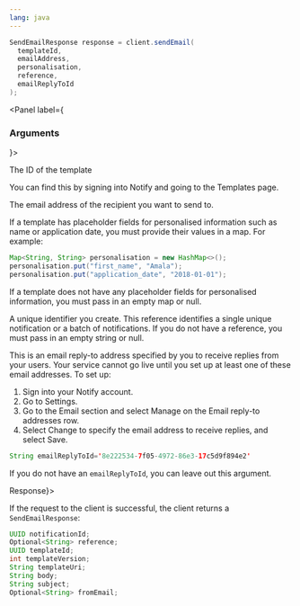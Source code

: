 ```yaml
---
lang: java
---
```


```java
SendEmailResponse response = client.sendEmail(
  templateId,
  emailAddress,
  personalisation,
  reference,
  emailReplyToId
);
```

<Panel label={<H3 appearAs={H5}>Arguments</H3>}>
<Parameters>
  <Parameter required name="templateId" kind="String">

The ID of the template

You can find this by signing into Notify and
going to the Templates page.

  </Parameter>
  <Parameter required name="emailAddress" kind="String">

The email address of the recipient you want to send to.

  </Parameter>

  <Parameter required name="personalisation" kind="Map<String, String>">

If a template has placeholder fields for personalised information such as name or application date, you must provide their values in a map. For example:

```java inline
Map<String, String> personalisation = new HashMap<>();
personalisation.put("first_name", "Amala");
personalisation.put("application_date", "2018-01-01");
```

If a template does not have any placeholder fields for personalised information, you must pass in an empty map or null.

  </Parameter>
  <Parameter required name="reference" kind="String">

A unique identifier you create. This reference identifies a single unique notification or a batch of notifications. If you do not have a reference, you must pass in an empty string or null.

  </Parameter>

  <Parameter optional name="emailReplyToId" kind="String">

This is an email reply-to address specified by you to receive replies from your users. Your service cannot go live until you set up at least one of these email addresses. To set up:

1. Sign into your Notify account.
1. Go to Settings.
1. Go to the Email section and select Manage on the Email reply-to addresses row.
1. Select Change to specify the email address to receive replies, and select Save.

```java inline nonumbers
String emailReplyToId='8e222534-7f05-4972-86e3-17c5d9f894e2'
```

If you do not have an `emailReplyToId`, you can leave out this argument.

  </Parameter>
</Parameters>
</Panel>
<Panel label={<H3 appearAs={H5}>Response</H3>}>

If the request to the client is successful, the client returns a `SendEmailResponse`:

```java
UUID notificationId;
Optional<String> reference;
UUID templateId;
int templateVersion;
String templateUri;
String body;
String subject;
Optional<String> fromEmail;
```

</Panel>
